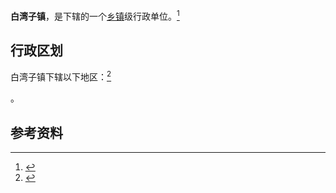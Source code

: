 {{中国乡级行政区|61/08/25/107/000}}

'''白湾子镇'''，是{{PRC admin/fullname|61/08/25/107/000|3}}下辖的一个[[乡镇|乡镇]]级行政单位。<ref>{{PRC admin/ref sgc|{{PRC admin/parent|61/08/25/107/000}}}}</ref>

== 行政区划 ==

白湾子镇下辖以下地区：<ref>{{PRC admin/ref sgc|61/08/25/107/000}}</ref>

{{PRC admin/children|61/08/25/107/000}}。

== 参考资料 ==

{{reflist}}

{{行政区划小作品}}
{{PRC admin/navcat|61/08/25/107/000}}